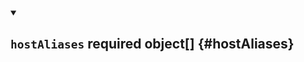 
<details className="config-field" data-expandable="false" open>
<summary>

## `hostAliases` <span className="config-field-required" data-required="false">required</span> <span className="config-field-type">object[]</span> <span className="config-field-default"></span> <span className="config-field-enum"></span> {#hostAliases}



</summary>



</details>
